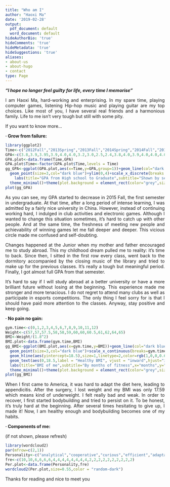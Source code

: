 ```yaml
---
title: "Who am I"
author: "Haoxi Ma"
date: '2019-02-28'
output:
  pdf_document: default
  word_document: default
hideAuthorBio: 'true'
hideComments: 'true'
hideMetadata: 'true'
hideSuggestions: 'true'
aliases:
- about-us
- about-hugo
- contact
type: Page
---
```

<style>
body {
text-align: justify}
</style>

***"I hope no longer feel guilty for life, every time I memorise"***<br>

I am Haoxi Ma, hard-working and enterprising. In my spare time, playing computer games, listening Hip-hop music and playing guitar are my top choices. Like most of you, I have several real friends and a harmonious family.
Life to me isn't very tough but still with some pity.<br>

If you want to know more...<br>

**· Grow from failure:**<br>

```r
library(ggplot2)
Time<-c("2012Fall","2013Spring","2013Fall","2014Spring","2014Fall","2015Spring","2015Fall","2016Spring","2016Fall","2017Spring","2017Fall","2018Spring","2018Fall","2019Spring","2019Fall","2020Spring","2020Fall")
GPA<-c(3.8,3.9,3.95,3.9,4.0,4.0,3.2,3.0,2.5,2.4,3.8,4.0,3.9,4.0,4.0,4.0,4.0)
GPA.plot<-data.frame(Time,GPA)
GPA.plot$Time<-factor(GPA.plot$Time,levels = Time)
gg_GPA<-ggplot(GPA.plot,aes(x=Time,y=GPA,group=1))+geom_line(col="dark blue",size=1.5)+
  geom_point(size=3,col="dark blue")+ylim(0,4)+scale_x_discrete(breaks = levels(GPA.plot$Time)[c(T, rep(F, 1))])+
    labs(title="GPA from High school to Graduate",subtitle="Shown by semester",x="Semester",y="GPA")+
  theme_minimal()+theme(plot.background = element_rect(color="grey",size = 1.5))
plot(gg_GPA)
```

As you can see, my GPA started to decrease in 2015 Fall, the first semester in undergraduate. At that time, after a long period of intense learning, I was admitted by a fairly nice university in China. However, instead of continuing working hard, I indulged in club activities and electronic games. Although I wanted to change this situation sometimes, it's hard to catch up with other people. And at the same time, the freshness of meeting new people and achievability of winning games let me fall deeper and deeper. This vicious circle made me confused and self-doubting.<br>

Changes happened at the Junior when my mother and father encouraged me to study abroad. This my childhood dream pulled me to reality: it's time to back. Since then, I sitted in the first row every class, went back to the dormitory accompanied by the closing music of the library and tried to make up for the previous classes. It's really a tough but meaningful period. Finally, I got almost full GPA from that semester.<br>

It's hard to say if I will study abroad at a better university or have a more brilliant future without losing at the beginning. This experience made me stronger and more tenacious. I do not regret to attend many clubs as well as 
participate in esports competitions. The only thing I feel sorry for is that I should have paid more attention to the classes. Anyway, stay positive and keep going.

**· No pain no gain:**<br>

```r
gym.time<-c(0,1,2,3,4,5,6,7,8,9,10,11,12)
Weight<-c(57,57,57.5,58,58,59,60,60,60.5,61,62,64,65)
BMI<-Weight/(1.8^2)
BMI.plot<-data.frame(gym.time,BMI)
gg_BMI<-ggplot(BMI.plot,aes(x=gym.time,y=BMI))+geom_line(col="dark blue",size=1.5)+
  geom_point(size=3,col="dark blue")+scale_x_continuous(breaks=gym.time)+
  geom_hline(aes(yintercept=18.5),size=1,linetype=2,color=rgb(1,0,0,0.6))+
  geom_text(aes(0,18.5,label = "Healthy BMI", vjust = "inward",hjust="inward"),nudge_y=0.1,color=rgb(1,0,0,0.6))+
  labs(title="BMI of me",subtitle="By months of fitness",x="months",y="BMI")+
  theme_minimal()+theme(plot.background = element_rect(color="grey",size = 1.5))
plot(gg_BMI)
```

When I first came to America, it was hard to adapt the diet here, leading to appendicitis. After the surgery, I lost weight and my BMI was only 17.59 which means kind of underweight. I felt really bad and weak. In order to recover, I first started bodybuilding and tried to persist on it. To be honest, it's truly hard at the beginning. After several times hesitating to give up, I made it! Now, I am healthy enough and bodybuilding becomes one of my habits.

**· Components of me:**<br>

(if not shown, please refresh)

```r
library(wordcloud2)
par(mfrow=c(2,1))
Personality<-c("analytical","cooperative","curious","efficient","adaptable","capable","independent","out-going","ambitious","amicable","apprehensive","candid","creative","dependable","energetic","humorous","industrious","modest","adroit","conscientious","motivated","passionate","rational","sociable")
fre<-c(10,10,6,6,6,6,4,4,4,4,4,4,4,4,2,2,2,2,2,2,2,2,2,2)
Per.plot<-data.frame(Personality,fre)
wordcloud2(Per.plot,size=0.55,color = "random-dark")
```

Thanks for reading and nice to meet you




